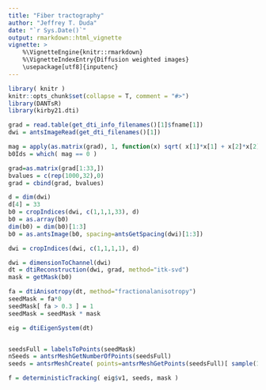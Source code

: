 ```yaml
---
title: "Fiber tractography"
author: "Jeffrey T. Duda"
date: "`r Sys.Date()`"
output: rmarkdown::html_vignette
vignette: >
    %\VignetteEngine{knitr::rmarkdown}
    %\VignetteIndexEntry{Diffusion weighted images}
    \usepackage[utf8]{inputenc}
---
```


```r
library( knitr )
knitr::opts_chunk$set(collapse = T, comment = "#>")
library(DANTsR)
library(kirby21.dti)

```

```r

grad = read.table(get_dti_info_filenames()[1]$fname[1])
dwi = antsImageRead(get_dti_filenames()[1])

mag = apply(as.matrix(grad), 1, function(x) sqrt( x[1]*x[1] + x[2]*x[2] + x[3]*x[3] ) )
b0Ids = which( mag == 0 )

grad=as.matrix(grad[1:33,])
bvalues = c(rep(1000,32),0)
grad = cbind(grad, bvalues)

d = dim(dwi)
d[4] = 33
b0 = cropIndices(dwi, c(1,1,1,33), d)
b0 = as.array(b0)
dim(b0) = dim(b0)[1:3]
b0 = as.antsImage(b0, spacing=antsGetSpacing(dwi)[1:3])

dwi = cropIndices(dwi, c(1,1,1,1), d)

dwi = dimensionToChannel(dwi)
dt = dtiReconstruction(dwi, grad, method="itk-svd")
mask = getMask(b0)

fa = dtiAnisotropy(dt, method="fractionalanisotropy")
seedMask = fa*0
seedMask[ fa > 0.3 ] = 1
seedMask = seedMask * mask

eig = dtiEigenSystem(dt)


seedsFull = labelsToPoints(seedMask)
nSeeds = antsrMeshGetNumberOfPoints(seedsFull)
seeds = antsrMeshCreate( points=antsrMeshGetPoints(seedsFull)[ sample(1:nSeeds)[1:1000], ])

f = deterministicTracking( eig$v1, seeds, mask )
```
